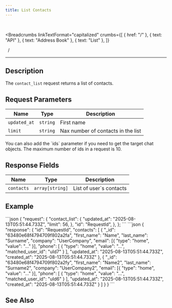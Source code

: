 ```yaml
---
title: List Contacts
---
```


<br />



<Breadcrumbs
  linkTextFormat="capitalized"
  crumbs={[
    { href: "/" },
    { text: "API" },
    { text: "Address Book" },
    { text: "List" },
  ]}
>
  <Icon slot="index" name="seti:powershell" />
  <span slot="separator">&nbsp;&nbsp;/&nbsp;</span>
</Breadcrumbs>

---


## Description

> <Badge text="wss" variant="tip" size="large" />
> <Badge text="contact_list" size="large" />

The `contact_list` request returns a list of contacts.

## Request Parameters

| Name         | Type     | Description                        |
| ------------ | -------- | ---------------------------------- |
| `updated_at` | `string` | First name                         |
| `limit`      | `string` | Nax number of contacts in the list |

<Aside>
  You can also add the `ids` parameter if you need to get the target chat
  objects. The maximum number of ids in a request is 10.
</Aside>

## Response Fields

| Name       | Type            | Description             |
| ---------- | --------------- | ----------------------- |
| `contacts` | `array[string]` | List of user`s contacts |

## Example

<Tabs>
  <TabItem label="Request">
```json
{
  "request": {
    "contact_list": {
      "updated_at": "2025-08-13T05:51:44.733Z",
      "limit": 56,
    },
    "id": "RequestId",
   },
};
```
  </TabItem>  
</Tabs>

<Tabs>
  <TabItem label="Response">
```json
{
  "response": {
    "id": "RequestId",
    "contacts": [
      {
        "_id": "63480e68f4794709f802a2fa",
        "first_name": "Name",
        "last_name": "Surname",
        "company": "UserCompany",
        "email": [{ "type": "home", "value": "..." }],
        "phone": [
          { "type": "home", "value": "...", "matched_user_id": "uId7" }
        ],
        "updated_at": "2025-08-13T05:51:44.733Z",
        "created_at": "2025-08-13T05:51:44.733Z"
      },
      {
        "_id": "63480e68f4794709f802a2fy",
        "first_name": "Name2",
        "last_name": "Surname2",
        "company": "UserCompany2",
        "email": [{ "type": "home", "value": "..." }],
        "phone": [
          { "type": "home", "value": "...", "matched_user_id": "uId6" }
        ],
        "updated_at": "2025-08-13T05:51:44.733Z",
        "created_at": "2025-08-13T05:51:44.733Z"
      }
    ]
  }
}
```
  </TabItem>  
</Tabs>

## See Also

<LinkCard
  title="SAMA chat server API: Address book"
  href="https://medium.com/sama-communications/sama-chat-server-api-address-book-f297ce25faa1"
  description="Each of us has at least once faced a situation where we wanted to write to an friend from our contact list, but couldn’t find them on the platform. That is why..."
/>

<script
  src="https://giscus.app/client.js"
  data-repo="SAMA-Communications/sama-server"
  data-repo-id="R_kgDOIBiYjA"
  data-category-id="DIC_kwDOIBiYjM4CuYYL"
  data-mapping="pathname"
  data-strict="0"
  data-reactions-enabled="1"
  data-emit-metadata="0"
  data-input-position="top"
  data-theme="transparent_dark"
  data-lang="en"
  data-loading="lazy"
  crossorigin="anonymous"
  async
></script>
